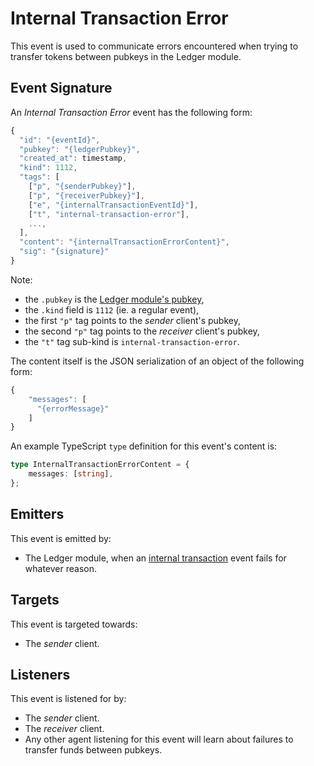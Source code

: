# Internal Transaction Error

This event is used to communicate errors encountered when trying to transfer tokens between pubkeys in the Ledger module.

## Event Signature

An _Internal Transaction Error_ event has the following form:

```javascript
{
  "id": "{eventId}",
  "pubkey": "{ledgerPubkey}",
  "created_at": timestamp,
  "kind": 1112,
  "tags": [
    ["p", "{senderPubkey}"],
    ["p", "{receiverPubkey}"],
    ["e", "{internalTransactionEventId}"],
    ["t", "internal-transaction-error"],
    ...,
  ],
  "content": "{internalTransactionErrorContent}",
  "sig": "{signature}"
}
```

Note:

- the `.pubkey` is the [Ledger module's pubkey](../nostr#federation-public-keys),
- the `.kind` field is `1112` (ie. a regular event),
- the first `"p"` tag points to the _sender_ client's pubkey,
- the second `"p"` tag points to the _receiver_ client's pubkey,
- the `"t"` tag sub-kind is `internal-transaction-error`.

The content itself is the JSON serialization of an object of the following form:

```javascript
{
    "messages": [
      "{errorMessage}"
    ]
}
```

An example TypeScript `type` definition for this event's content is:

```typescript
type InternalTransactionErrorContent = {
    messages: [string],
};
```

## Emitters

This event is emitted by:

- The Ledger module, when an [internal transaction](./internal-transaction-start) event fails for whatever reason.

## Targets

This event is targeted towards:

- The _sender_ client.

## Listeners

This event is listened for by:

- The _sender_ client.
- The _receiver_ client.
- Any other agent listening for this event will learn about failures to transfer funds between pubkeys.
